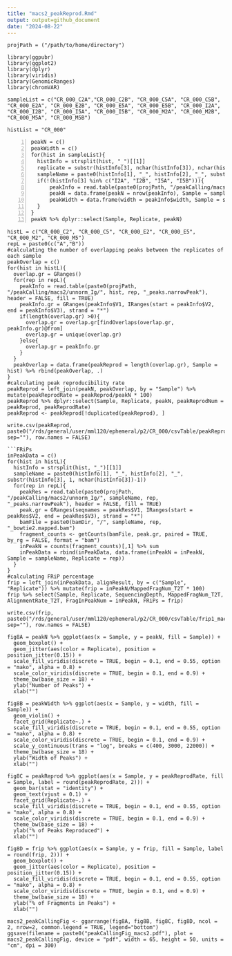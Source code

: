 ```yaml
---
title: "macs2_peakReprod.Rmd"
output: output=github_document
date: "2024-08-22"
---
```


```setting
projPath = ("/path/to/home/directory")
```

```Packages
library(ggpubr)
library(ggplot2)
library(dplyr)
library(viridis)
library(GenomicRanges)
library(chromVAR)
```

```Sample
sampleList = c("CR_000_C2A","CR_000_C2B", "CR_000_C5A", "CR_000_C5B", "CR_000_E2A", "CR_000_E2B", "CR_000_E5A", "CR_000_E5B", "CR_000_I2A", "CR_000_I2B", "CR_000_I5A", "CR_000_I5B", "CR_000_M2A", "CR_000_M2B", "CR_000_M5A", "CR_000_M5B")

histList = "CR_000"
```

```Number
peakN = c()
peakWidth = c()
for(hist in sampleList){
  histInfo = strsplit(hist, "_")[[1]]
  replicate = substr(histInfo[3], nchar(histInfo[3]), nchar(histInfo[3]))
  sampleName = paste0(histInfo[1], "_", histInfo[2], "_", substr(histInfo[3], 1, nchar(histInfo[3])-1))
  if(!(histInfo[3] %in% c("I2A", "I2B", "I5A", "I5B"))){
      peakInfo = read.table(paste0(projPath, "/peakCalling/macs2/unnorm_Ig/", hist, "_peaks.narrowPeak"), header = FALSE, fill = TRUE)  %>% mutate(width = abs(V3-V2))
      peakN = data.frame(peakN = nrow(peakInfo), Sample = sampleName, Replicate = replicate) %>% rbind(peakN, .)
      peakWidth = data.frame(width = peakInfo$width, Sample = sampleName, Replicate = replicate)  %>% rbind(peakWidth, .)
  }
}
peakN %>% dplyr::select(Sample, Replicate, peakN)
```

```Calculating
histL = c("CR_000_C2", "CR_000_C5", "CR_000_E2", "CR_000_E5", "CR_000_M2", "CR_000_M5")
repL = paste0(c("A","B"))
#calculating the number of overlapping peaks between the replicates of each sample
peakOverlap = c()
for(hist in histL){
  overlap.gr = GRanges()
  for(rep in repL){
    peakInfo = read.table(paste0(projPath, "/peakCalling/macs2/unnorm_Ig/", hist, rep, "_peaks.narrowPeak"), header = FALSE, fill = TRUE)
    peakInfo.gr = GRanges(peakInfo$V1, IRanges(start = peakInfo$V2, end = peakInfo$V3), strand = "*")
    if(length(overlap.gr) >0){
      overlap.gr = overlap.gr[findOverlaps(overlap.gr, peakInfo.gr)@from]
      overlap.gr = unique(overlap.gr)
    }else{
      overlap.gr = peakInfo.gr
    }
  }
  peakOverlap = data.frame(peakReprod = length(overlap.gr), Sample = hist) %>% rbind(peakOverlap, .)
}
#calculating peak reproducibility rate
peakReprod = left_join(peakN, peakOverlap, by = "Sample") %>% mutate(peakReprodRate = peakReprod/peakN * 100)
peakReprod %>% dplyr::select(Sample, Replicate, peakN, peakReprodNum = peakReprod, peakReprodRate)  
peakReprod <- peakReprod[!duplicated(peakReprod), ]

write.csv(peakReprod, paste0("/rds/general/user/mml120/ephemeral/p2/CR_000/csvTable/peakReprod_macs2.csv", sep=""), row.names = FALSE)

```FRiPs
inPeakData = c()
for(hist in histL){
  histInfo = strsplit(hist, "_")[[1]]
  sampleName = paste0(histInfo[1], "_", histInfo[2], "_", substr(histInfo[3], 1, nchar(histInfo[3])-1))    
  for(rep in repL){
    peakRes = read.table(paste0(projPath, "/peakCalling/macs2/unnorm_Ig/", sampleName, rep, "_peaks.narrowPeak"), header = FALSE, fill = TRUE)
    peak.gr = GRanges(seqnames = peakRes$V1, IRanges(start = peakRes$V2, end = peakRes$V3), strand = "*")
    bamFile = paste0(bamDir, "/", sampleName, rep, "_bowtie2.mapped.bam")
    fragment_counts <- getCounts(bamFile, peak.gr, paired = TRUE, by_rg = FALSE, format = "bam")
    inPeakN = counts(fragment_counts)[,1] %>% sum
    inPeakData = rbind(inPeakData, data.frame(inPeakN = inPeakN, Sample = sampleName, Replicate = rep))
  }
}
#calculating FRiP percentage
frip = left_join(inPeakData, alignResult, by = c("Sample", "Replicate")) %>% mutate(frip = inPeakN/MappedFragNum_T2T * 100)
frip %>% select(Sample, Replicate, SequencingDepth, MappedFragNum_T2T, AlignmentRate_T2T, FragInPeakNum = inPeakN, FRiPs = frip)

write.csv(frip, paste0("/rds/general/user/mml120/ephemeral/p2/CR_000/csvTable/frip1_macs2.csv", sep=""), row.names = FALSE)
```

```Reproducibility
fig8A = peakN %>% ggplot(aes(x = Sample, y = peakN, fill = Sample)) +
  geom_boxplot() +
  geom_jitter(aes(color = Replicate), position = position_jitter(0.15)) +
  scale_fill_viridis(discrete = TRUE, begin = 0.1, end = 0.55, option = "mako", alpha = 0.8) +
  scale_color_viridis(discrete = TRUE, begin = 0.1, end = 0.9) +
  theme_bw(base_size = 18) +
  ylab("Number of Peaks") +
  xlab("")

fig8B = peakWidth %>% ggplot(aes(x = Sample, y = width, fill = Sample)) +
  geom_violin() +
  facet_grid(Replicate~.) +
  scale_fill_viridis(discrete = TRUE, begin = 0.1, end = 0.55, option = "mako", alpha = 0.8) +
  scale_color_viridis(discrete = TRUE, begin = 0.1, end = 0.9) +
  scale_y_continuous(trans = "log", breaks = c(400, 3000, 22000)) +
  theme_bw(base_size = 18) +
  ylab("Width of Peaks") +
  xlab("")

fig8C = peakReprod %>% ggplot(aes(x = Sample, y = peakReprodRate, fill = Sample, label = round(peakReprodRate, 2))) +
  geom_bar(stat = "identity") +
  geom_text(vjust = 0.1) +
  facet_grid(Replicate~.) +
  scale_fill_viridis(discrete = TRUE, begin = 0.1, end = 0.55, option = "mako", alpha = 0.8) +
  scale_color_viridis(discrete = TRUE, begin = 0.1, end = 0.9) +
  theme_bw(base_size = 18) +
  ylab("% of Peaks Reproduced") +
  xlab("")

fig8D = frip %>% ggplot(aes(x = Sample, y = frip, fill = Sample, label = round(frip, 2))) +
  geom_boxplot() +
  geom_jitter(aes(color = Replicate), position = position_jitter(0.15)) +
  scale_fill_viridis(discrete = TRUE, begin = 0.1, end = 0.55, option = "mako", alpha = 0.8) +
  scale_color_viridis(discrete = TRUE, begin = 0.1, end = 0.9) +
  theme_bw(base_size = 18) +
  ylab("% of Fragments in Peaks") +
  xlab("")

macs2_peakCallingFig <- ggarrange(fig8A, fig8B, fig8C, fig8D, ncol = 2, nrow=2, common.legend = TRUE, legend="bottom")
ggsave(filename = paste0("peakCallingFig_macs2.pdf"), plot = macs2_peakCallingFig, device = "pdf", width = 65, height = 50, units = "cm", dpi = 300)
```
